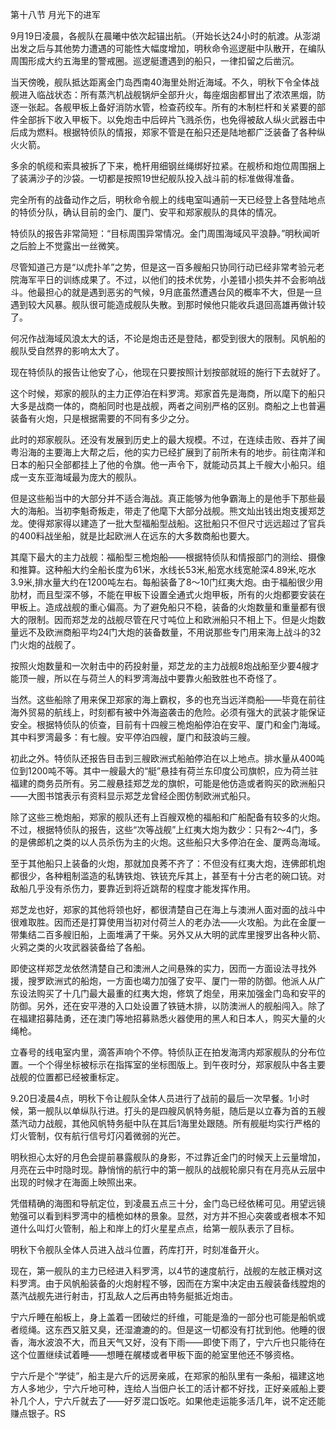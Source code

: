 

第十八节 月光下的进军

9月19日凌晨，各舰队在晨曦中依次起锚出航。（开始长达24小时的航渡。从澎湖出发之后与其他势力遭遇的可能性大幅度增加，明秋命令巡逻艇中队散开，在编队周围形成大约五海里的警戒圈。巡逻艇遭遇到的船只，一律扣留之后凿沉。

当天傍晚，舰队抵达距离金门岛西南40海里处附近海域。不久，明秋下令全体战舰进入临战状态：所有蒸汽机战舰锅炉全部升火，每座烟囱都冒出了浓浓黑烟，防逐一张起。各舰甲板上备好消防水管，检查药绞车。所有的木制栏杆和关紧要的部件全部拆下收入甲板下。以免炮击中后碎片飞溅杀伤，也免得被敌人纵火武器击中后成为燃料。根据特侦队的情报，郑家不管是在船只还是陆地都广泛装备了各种纵火火箭。

多余的帆缆和索具被拆了下来，桅杆用细钢丝绳绑好拉紧。在舰桥和炮位周围捆上了装满沙子的沙袋。一切都是按照19世纪舰队投入战斗前的标准做得准备。

完全所有的战备动作之后，明秋命令舰上的线电室叫通前一天已经登上各登陆地点的特侦分队，确认目前的金门、厦门、安平和郑家舰队的具体的情况。

特侦队的报告非常简短：“目标周围异常情况。金门周围海域风平浪静。”明秋闻听之后脸上不觉露出一丝微笑。

尽管知道己方是“以虎扑羊”之势，但是这一百多艘船只协同行动已经非常考验元老院海军平日的训练成果了。不过，以他们的技术优势，小差错小损失并不会影响战斗。他最担心的就是遇到恶劣的气候，9月底虽然遭遇台风的概率不大，但是一旦遇到较大风暴。舰队很可能造成舰队失散。到那时候他只能收兵退回高雄再做计较了。

何况作战海域风浪太大的话，不论是炮击还是登陆，都受到很大的限制。风帆船的舰队受自然界的影响太大了。

现在特侦队的报告让他安了心，他现在只要按照计划按部就班的施行下去就好了。

这个时候，郑家的舰队的主力正停泊在料罗湾。郑家首先是海商，所以麾下的船只大多是战商一体的，商船同时也是战舰，两者之间别严格的区别。商船之上也普遍装备有火炮，只是根据需要的不同有多少之分。

此时的郑家舰队。还没有发展到历史上的最大规模。不过，在连续击败、吞并了闽粤沿海的主要海上大帮之后，他的实力已经扩展到了前所未有的地步。前往南洋和日本的船只全部都挂上了他的令旗。他一声令下，就能动员其上千艘大小船只。组成一支东亚海域最为庞大的舰队。

但是这些船当中的大部分并不适合海战。真正能够为他争霸海上的是他手下那些最大的海船。当初李魁奇叛走，带走了他麾下大部分战舰。熊文灿出钱出炮支援郑芝龙。使得郑家得以建造了一批大型福船型战船。这批船只不但尺寸远远超过了官兵的400料战坐船，就是比起欧洲人在远东的大多数商船也要大。

其麾下最大的主力战舰：福船型三桅炮船――根据特侦队和情报部门的测绘、摄像和推算。这种船大约全船长度为61米，水线长53米,船宽水线宽舱深4.89米,吃水3.9米,排水量大约在1200吨左右。每船装备了8～10门红夷大炮。由于福船很少用肋材，而且型深不够，不能在甲板下设置全通式火炮甲板，所有的火炮都要安装在甲板上。造成战舰的重心偏高。为了避免船只不稳，装备的火炮数量和重量都有很大的限制。因而郑芝龙的战舰尽管在尺寸吨位上和欧洲船只不相上下。但是火炮数量远不及欧洲商船平均24门大炮的装备数量，不用说那些专门用来海上战斗的32门火炮的战舰了。

按照火炮数量和一次射击中的药投射量，郑芝龙的主力战舰8炮战船至少要4艘才能顶一艘，所以在与荷兰人的料罗湾海战中要靠火船致胜也不奇怪了。

当然。这些船除了用来保卫郑家的海上霸权，多的也充当远洋商船――毕竟在前往海外贸易的航线上，时刻都有被中外海盗袭击的危险。必须有强大的武装才能保证安全。根据特侦队的侦查，目前有十四艘三桅炮船停泊在安平、厦门和金门海域。其中料罗湾最多：有七艘。安平停泊四艘，厦门和鼓浪屿三艘。

初此之外。特侦队还报告目击到三艘欧洲式船舶停泊在以上地点。排水量从400吨位到1200吨不等。其中一艘最大的“艇”悬挂有荷兰东印度公司旗帜，应为荷兰驻福建的商务员所有。另二艘悬挂郑芝龙的旗帜，可能是他仿造或者购买的欧洲船只――大图书馆表示有资料显示郑芝龙曾经企图仿制欧洲式船只。

除了这些三桅炮船，郑家的舰队还有上百艘双桅的福船和广船配备有较多的火炮。不过，根据特侦队的报告，这些“次等战舰”上红夷大炮为数少：只有2～4门，多的是佛郎机之类的以人员杀伤为主的火炮。这些船只大多停泊在金、厦两岛海域。

至于其他船只上装备的火炮，那就加良莠不齐了：不但没有红夷大炮，连佛郎机炮都很少，各种粗制滥造的私铸铁炮、铁铳充斥其上，甚至有十分古老的碗口铳。对敌船几乎没有杀伤力，要靠近到将近跳帮的程度才能发挥作用。

郑芝龙也好，郑家的其他将领也好，都很清楚自己在海上与澳洲人面对面的战斗中很难取胜。因而还是打算使用当初对付荷兰人的老办法――火攻船。为此在金厦一带集结二百多艘旧船，上面堆满了干柴。另外又从大明的武库里搜罗出各种火箭、火鸦之类的火攻武器装备给了各船。

即使这样郑芝龙依然清楚自己和澳洲人之间悬殊的实力，因而一方面设法寻找外援，搜罗欧洲式的船炮，一方面也竭力加强了安平、厦门一带的防御。他派人从广东设法购买了十几门最大最重的红夷大炮，修筑了炮垒，用来加强金门岛和安平的防御。另外，还在安平港的入口处设置了铁链木排，以防澳洲人的舰船闯入。除了在福建招募陆勇，还在澳门等地招募熟悉火器使用的黑人和日本人，购买大量的火绳枪。

立春号的线电室内里，滴答声响个不停。特侦队正在拍发海湾内郑家舰队的分布位置。一个个得坐标被标示在指挥室的坐标图版上。到午夜时分，郑家舰队中各主要战舰的位置都已经被重标定。

9.20日凌晨4点，明秋下令让舰队全体人员进行了战前的最后一次早餐。1小时候，第一舰队以单纵队行进。打头的是四艘风帆特务艇，随后是以立春为首的五艘蒸汽动力战舰，其他风帆特务艇中队在其后1海里处跟随。所有舰艇均实行严格的灯火管制，仅有航行信号灯闪着微弱的光芒。

明秋担心太好的月色会提前暴露舰队的身影，不过靠近金门的时候天上云量增加，月亮在云中时隐时现。静悄悄的航行中的第一舰队的战舰轮廓只有在月亮从云层中出现的时候才在海面上映照出来。

凭借精确的海图和导航定位，到凌晨五点三十分，金门岛已经依稀可见。用望远镜勉强可以看到料罗湾中的樯桅如林的景象。显然，对方并不担心突袭或者根本不知道什么叫灯火管制，船上和岸上的灯火星星点点，给第一舰队表示了目标。

明秋下令舰队全体人员进入战斗位置，药库打开，时刻准备开火。

现在，第一舰队的主力已经进入料罗湾，以4节的速度航行，战舰的左舷正横对这料罗湾。由于风帆船装备的火炮射程不够，因而在方案中决定由五艘装备线膛炮的蒸汽战舰先进行射击，打乱敌人之后再由特务艇抵近炮击。

宁六斤睡在船板上，身上盖着一团破烂的纤维，可能是渔的一部分也可能是船帆或者缆绳。这东西又脏又臭，还湿漉漉的的。但是这一切都没有打扰到他。他睡的很香，海水波浪不大，而且天气又好，没有下雨――即使下雨了，宁六斤也只能待在这个位置继续试着睡――想睡在艉楼或者甲板下面的舱室里他还不够资格。

宁六斤是个“学徒”，船主是六斤的远房亲戚，在郑家的船队里有一条船，福建这地方人多地少，宁六斤地可种，连给人当佃户长工的活计都不好找，正好亲戚船上要补几个人，宁六斤就去了――好歹混口饭吃。如果他走运能多活几年，说不定还能赚点银子。RS

